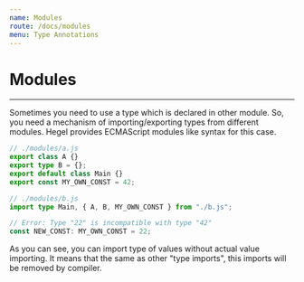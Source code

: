 ```yaml
---
name: Modules
route: /docs/modules
menu: Type Annotations
---
```


# Modules

---

Sometimes you need to use a type which is declared in other module. So, you need a mechanism of importing/exporting types from different modules. Hegel provides ECMAScript modules like syntax for this case.

```typescript
// ./modules/a.js
export class A {}
export type B = {};
export default class Main {}
export const MY_OWN_CONST = 42;
```

```typescript
// ./modules/b.js
import type Main, { A, B, MY_OWN_CONST } from "./b.js";

// Error: Type "22" is incompatible with type "42"
const NEW_CONST: MY_OWN_CONST = 22;
```

As you can see, you can import type of values without actual value importing. It means that the same as other "type imports", this imports will be removed by compiler.
